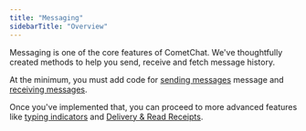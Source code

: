 ```yaml
---
title: "Messaging"
sidebarTitle: "Overview"
---
```




Messaging is one of the core features of CometChat. We've thoughtfully created methods to help you send, receive and fetch message history.

At the minimum, you must add code for [sending messages](/docs/sdk/flutter/3.0/messaging-send-message) message and [receiving messages](/docs/sdk/flutter/3.0/messaging-receive-messages).

Once you've implemented that, you can proceed to more advanced features like [typing indicators](/docs/sdk/flutter/3.0/messaging-typing-indicators) and [Delivery & Read Receipts](/docs/sdk/flutter/3.0/messaging-receipts).
